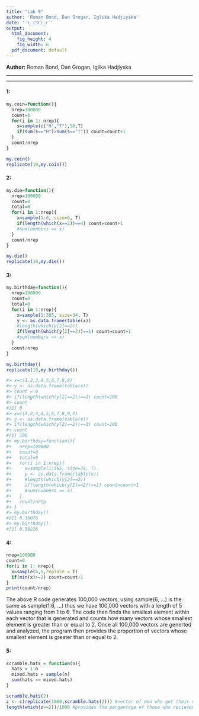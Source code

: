 ```yaml
---
title: "Lab 9"
author: 'Roman Bond, Dan Grogan, Iglika Hadjiyska'
date: '¯\_(ツ)_/¯'
output:
  html_document:
    fig_height: 4
    fig_width: 6
  pdf_document: default
---
```


**Author:** Roman Bond, Dan Grogan, Iglika Hadjiyska



* * *


* * *

#### 1:
```r
my.coin=function(){
  nrep=100000
  count=0
  for(i in 1: nrep){
    s=sample(c("H","T"),50,T)
    if(sum(s=="H")>sum(s=="T")) count=count+1
  }
  count/nrep
}

my.coin()
replicate(10,my.coin())
```
#### 2:
```r

my.die=function(){
  nrep=100000
  count=0
  total=0
  for(i in 1:nrep){
    x=sample(1:6, size=6, T)
    if(length(which(x==2))==4) count=count+1
    #sum(numbers == x)
  }
  count/nrep
}

my.die()
replicate(10,my.die())
```
#### 3: 
```r
my.birthday=function(){
  nrep=100000
  count=0
  total=0
  for(i in 1:nrep){
    x=sample(1:365, size=34, T)
    y <- as.data.frame(table(x))
    #length(which(y[2]==2))
    if(length(which(y[2]==2))==1) count=count+1
    #sum(numbers == x)
  }
  count/nrep
}

my.birthday()
replicate(10,my.birthday())

#> x=c(1,2,3,4,5,6,7,8,9)
#> y <- as.data.frame(table(x))
#> count = 0
#> if(length(which(y[2]==2))==1) count=100
#> count
#[1] 0
#> x=c(1,2,3,4,5,6,7,8,9,1)
#> y <- as.data.frame(table(x))
#> if(length(which(y[2]==2))==1) count=100
#> count
#[1] 100
#> my.birthday=function(){
#+   nrep=100000
#+   count=0
#+   total=0
#+   for(i in 1:nrep){
#+     x=sample(1:365, size=34, T)
#+     y <- as.data.frame(table(x))
#+     #length(which(y[2]==2))
#+     if(length(which(y[2]==2))==1) count=count+1
#+     #sum(numbers == x)
#+   }
#+   count/nrep
#+ }
#> my.birthday()
#[1] 0.36076
#> my.birthday()
#[1] 0.36226
```
#### 4:
```r
nrep=100000
count=0
for(i in 1: nrep){
  x=sample(6,5,replace = T)
  if(min(x)>=2) count=count+1
}
print(count/nrep)
```
<p>
The above R code generates 100,000 vectors, using sample(6, ...) is the same as sample(1:6, ...) thus we have 100,000 vectors with a length of 5 values ranging from 1 to 6. The code then finds the smallest element within each vector that is generated and counts how many vectors whose smallest element is greater than or equal to 2. Once all 100,000 vectors are generted and analyzed, the program then provides the proportion of vectors whose smallest element is greater than or equal to 2.
<p>

#### 5:
```r
scramble.hats = function(n){
  hats = 1:n
  mixed.hats = sample(n)
  sum(hats == mixed.hats)
}

scramble.hats(2)
z <- c(replicate(1000,scramble.hats(2))) #vector of men who got their correct hat's back with 0 representing those who didn't and 2 representing those who did.
length(which(z==2))/1000 #provides the pergentage of those who recieved their correct hats back
```
